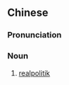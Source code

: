 {{also|现实政治}}
==Chinese==
{{zh-forms|s=现实政治|type=22}}

===Pronunciation===
{{zh-pron
|m=xiànshí zhèngzhì
|c=jin6 sat6 zing3 zi6
|cat=n
}}

===Noun===
{{zh-noun}}

# [[realpolitik]]